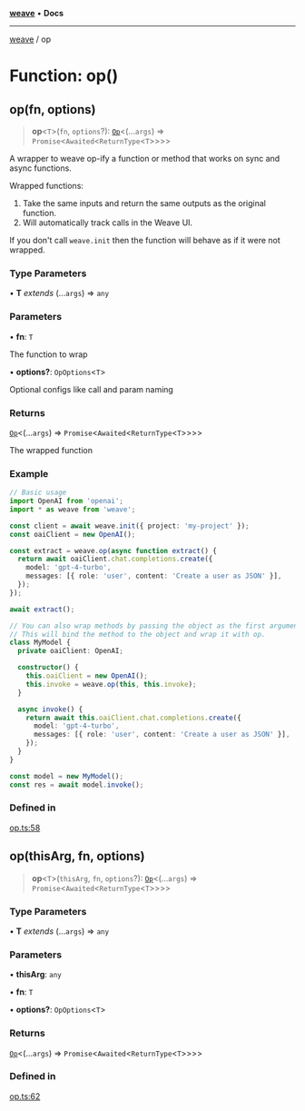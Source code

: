 [**weave**](../index.mdx) • **Docs**

***

[weave](../index.mdx) / op

# Function: op()

## op(fn, options)

> **op**\<`T`\>(`fn`, `options`?): [`Op`](../type-aliases/Op.mdx)\<(...`args`) => `Promise`\<`Awaited`\<`ReturnType`\<`T`\>\>\>\>

A wrapper to weave op-ify a function or method that works on sync and async functions.

Wrapped functions:
 1. Take the same inputs and return the same outputs as the original function.
 2. Will automatically track calls in the Weave UI.

If you don't call `weave.init` then the function will behave as if it were not wrapped.

### Type Parameters

• **T** *extends* (...`args`) => `any`

### Parameters

• **fn**: `T`

The function to wrap

• **options?**: `OpOptions`\<`T`\>

Optional configs like call and param naming

### Returns

[`Op`](../type-aliases/Op.mdx)\<(...`args`) => `Promise`\<`Awaited`\<`ReturnType`\<`T`\>\>\>\>

The wrapped function

### Example

```ts
// Basic usage
import OpenAI from 'openai';
import * as weave from 'weave';

const client = await weave.init({ project: 'my-project' });
const oaiClient = new OpenAI();

const extract = weave.op(async function extract() {
  return await oaiClient.chat.completions.create({
    model: 'gpt-4-turbo',
    messages: [{ role: 'user', content: 'Create a user as JSON' }],
  });
});

await extract();

// You can also wrap methods by passing the object as the first argument.
// This will bind the method to the object and wrap it with op.
class MyModel {
  private oaiClient: OpenAI;

  constructor() {
    this.oaiClient = new OpenAI();
    this.invoke = weave.op(this, this.invoke);
  }

  async invoke() {
    return await this.oaiClient.chat.completions.create({
      model: 'gpt-4-turbo',
      messages: [{ role: 'user', content: 'Create a user as JSON' }],
    });
  }
}

const model = new MyModel();
const res = await model.invoke();
```

### Defined in

[op.ts:58](https://github.com/wandb/weave/blob/e2313369cb35bc1b6f97c70539926dd951ead21e/sdks/node/src/op.ts#L58)

## op(thisArg, fn, options)

> **op**\<`T`\>(`thisArg`, `fn`, `options`?): [`Op`](../type-aliases/Op.mdx)\<(...`args`) => `Promise`\<`Awaited`\<`ReturnType`\<`T`\>\>\>\>

### Type Parameters

• **T** *extends* (...`args`) => `any`

### Parameters

• **thisArg**: `any`

• **fn**: `T`

• **options?**: `OpOptions`\<`T`\>

### Returns

[`Op`](../type-aliases/Op.mdx)\<(...`args`) => `Promise`\<`Awaited`\<`ReturnType`\<`T`\>\>\>\>

### Defined in

[op.ts:62](https://github.com/wandb/weave/blob/e2313369cb35bc1b6f97c70539926dd951ead21e/sdks/node/src/op.ts#L62)
